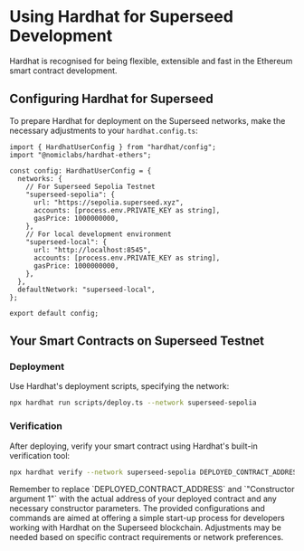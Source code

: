 
# Using Hardhat for Superseed Development

Hardhat is recognised for being flexible, extensible and fast in the Ethereum smart contract development.

## Configuring Hardhat for Superseed

To prepare Hardhat for deployment on the Superseed networks, make the necessary adjustments to your `hardhat.config.ts`:

```tsx
import { HardhatUserConfig } from "hardhat/config";
import "@nomiclabs/hardhat-ethers";

const config: HardhatUserConfig = {
  networks: {   
    // For Superseed Sepolia Testnet
    "superseed-sepolia": {
      url: "https://sepolia.superseed.xyz",
      accounts: [process.env.PRIVATE_KEY as string],
      gasPrice: 1000000000,
    },
    // For local development environment
    "superseed-local": {
      url: "http://localhost:8545",
      accounts: [process.env.PRIVATE_KEY as string],
      gasPrice: 1000000000,
    },
  },
  defaultNetwork: "superseed-local",
};

export default config;
```

## Your Smart Contracts on Superseed Testnet

### Deployment

Use Hardhat's deployment scripts, specifying the network:

```bash
npx hardhat run scripts/deploy.ts --network superseed-sepolia
```

### Verification

After deploying, verify your smart contract using Hardhat's built-in verification tool:

```bash
npx hardhat verify --network superseed-sepolia DEPLOYED_CONTRACT_ADDRESS "Constructor argument 1"
```

<Callout emoji="💬">
  Remember to replace `DEPLOYED_CONTRACT_ADDRESS` and `"Constructor argument 1"`
  with the actual address of your deployed contract and any necessary
  constructor parameters.
</Callout>

<Callout type="info" emoji="ℹ️">
  The provided configurations and commands are aimed at offering a simple
  start-up process for developers working with Hardhat on the Superseed
  blockchain. Adjustments may be needed based on specific contract requirements
  or network preferences.
</Callout>
